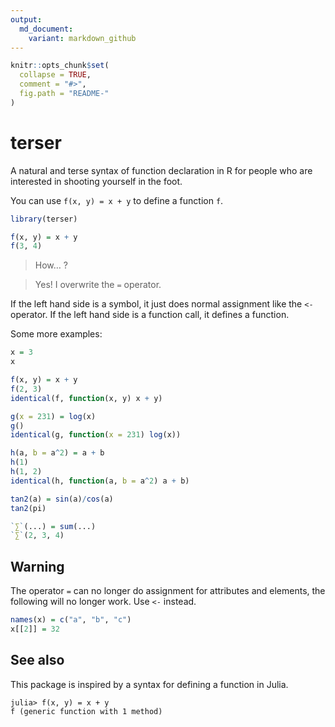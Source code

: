 ```yaml
---
output:
  md_document:
    variant: markdown_github
---
```


<!-- README.md is generated from README.Rmd. Please edit that file -->

```r
knitr::opts_chunk$set(
  collapse = TRUE,
  comment = "#>",
  fig.path = "README-"
)
```

# terser

A natural and terse syntax of function declaration in R for people who are interested in
shooting yourself in the foot.

You can use `f(x, y) = x + y` to define a function `f`.

```r
library(terser)
```

```r
f(x, y) = x + y
f(3, 4)
```


> How... ?

> Yes! I overwrite the `=` operator.

If the left hand side is a symbol, it just does normal assignment like the `<-` operator.
If the left hand side is a function call, it defines a function.

Some more examples:

```r
x = 3
x

f(x, y) = x + y
f(2, 3)
identical(f, function(x, y) x + y)

g(x = 231) = log(x)
g()
identical(g, function(x = 231) log(x))

h(a, b = a^2) = a + b
h(1)
h(1, 2)
identical(h, function(a, b = a^2) a + b)

tan2(a) = sin(a)/cos(a)
tan2(pi)

`∑`(...) = sum(...)
`∑`(2, 3, 4)
```


## Warning

The operator `=` can no longer do assignment for attributes and elements, the following
will no longer work. Use `<-` instead.

```r
names(x) = c("a", "b", "c")
x[[2]] = 32
```

## See also

This package is inspired by a syntax for defining a function in Julia.

```
julia> f(x, y) = x + y
f (generic function with 1 method)
```

